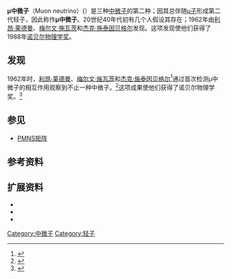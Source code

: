 {{lowercase}}
{{noteTA
|T=zh:μ中微子;zh-hans:μ中微子;zh-hk:緲中微子;zh-tw:緲微中子;
|G1=Physics
}}
{{Infobox Particle
 |bgcolour        =
 |name            = μ中微子
 |image           =
 |caption         =
 |num_types       =
 |composition     = [[基本粒子|基本粒子]]
 |statistics      = [[费米子|费米子]]
 |group           = [[轻子|轻子]]
 |generation      = 二
 |interaction     = [[弱相互作用|弱相互作用]]，[[万有引力|万有引力]]
 |particle        =
 |antiparticle    = 反μ中微子 ({{SubatomicParticle|Muon antineutrino}})
 |theorized       = 20世纪40年代
 |discovered      = [[利昂·莱德曼|利昂·莱德曼]]、[[梅尔文·施瓦茨|梅尔文·施瓦茨]]和[[杰克·施泰因贝格尔|杰克·施泰因贝格尔]] (1962)
 |symbol          = {{SubatomicParticle|Muon neutrino}}
 |mass            = 很小但不为零。参见''[[中微子|中微子]]''。
 |decay_time      =
 |decay_particle  =
 |electric_charge = 0 [[元电荷|e]]
 |color_charge    = 无
 |spin            = {{frac|1|2}}
 |num_spin_states =
 |weak_isospin    = {{nowrap|[[手征性|LH]]: ?，[[手征性|RH]]: ?}}
 |weak_hypercharge= {{nowrap|[[手征性|LH]]: ?，[[手征性|RH]]: ?}}
}}

'''μ中微子'''（Muon neutrino）({{SubatomicParticle|Muon neutrino}}）是三种[[中微子|中微子]]的第二种；因其总伴随[[μ子|μ子]]形成第二代轻子，因此称作'''μ中微子'''。20世纪40年代初有几个人假设其存在；1962年由[[利昂·莱德曼|利昂·莱德曼]]、[[梅尔文·施瓦茨|梅尔文·施瓦茨]]和[[杰克·施泰因贝格尔|杰克·施泰因贝格尔]]发现。这项发现使他们获得了1988年[[诺贝尔物理学奖|诺贝尔物理学奖]]。

== 发现 ==
1962年时，[[利昂·莱德曼|利昂·莱德曼]]、[[梅尔文·施瓦茨|梅尔文·施瓦茨]]和[[杰克·施泰因贝格尔|杰克·施泰因贝格尔]]<ref name="slac.stanford.edu">{{cite journal
 |author       = G. Danby, J.-M. Gaillard, K. Goulianos, L. M. Lederman, N. B. Mistry, M. Schwartz, J. Steinberger
 |year         = 1962
 |title        = Observation of high-energy neutrino reactions and the existence of two kinds of neutrinos
 |url          = http://www.slac.stanford.edu/spires/find/hep/www?j=PRLTA,9,36
 |journal      = [[Physical_Review_Letters|Physical Review Letters]]
 |volume       = 9
 |pages        = 36
 |doi          = 10.1103/PhysRevLett.9.36
 |bibcode      = 1962PhRvL...9...36D
 |access-date  = 2011-07-07
 |archive-date = 2012-12-05
 |archive-url  = https://archive.is/20121205054940/http://www.slac.stanford.edu/spires/find/hep/www?j=PRLTA,9,36
 |dead-url     = yes
}}</ref>通过首次检测μ中微子的相互作用观察到不止一种中微子。<ref>
{{cite arXiv
 |author=I.V. Anicin
 |year=2005
 |title=The Neutrino - Its Past, Present and Future
 |class=physics.hist-ph
 |eprint=physics/0503172
}}</ref>这项成果使他们获得了诺贝尔物理学奖。<ref>{{cite web
 |author=
 |date=
 |url=http://nobelprize.org/nobel_prizes/physics/laureates/1988/index.html
 |title=The Nobel Prize in Physics 1988
 |publisher=[[The_Nobel_Foundation|The Nobel Foundation]]
 |accessdate=2010-02-11
 |archive-date=2008-10-11
 |archive-url=https://web.archive.org/web/20081011111804/http://nobelprize.org/nobel_prizes/physics/laureates/1988/index.html
 |dead-url=no
 }}</ref>

== 参见 ==
*[[PMNS矩阵|PMNS矩阵]]

== 参考资料 ==
{{reflist}}

== 扩展资料 ==
*{{cite web
 |author=[[Leon_M._Lederman|Leon M. Lederman]]
 |year=1988
 |url=http://nobelprize.org/nobel_prizes/physics/laureates/1988/lederman-lecture.pdf
 |title=Observations in Particle Physics from Two Neutrinos to the Standard Model
 |work=Nobel Lectures
 |publisher=[[The_Nobel_Foundation|The Nobel Foundation]]
 |accessdate=2010-02-11
 |archive-date=2017-08-10
 |archive-url=https://web.archive.org/web/20170810010159/http://www.nobelprize.org/nobel_prizes/physics/laureates/1988/lederman-lecture.pdf
 |dead-url=no
 }}
*{{cite web
 |author=[[Melvin_Schwartz|Melvin Schwartz]]
 |year=1988
 |url=http://nobelprize.org/nobel_prizes/physics/laureates/1988/schwartz-lecture.pdf
 |title=The First High Energy Neutrino Experiment
 |work=Nobel Lectures
 |publisher=[[The_Nobel_Foundation|The Nobel Foundation]]
 |accessdate=2010-02-11
 |archive-date=2017-08-09
 |archive-url=https://web.archive.org/web/20170809100509/http://www.nobelprize.org/nobel_prizes/physics/laureates/1988/schwartz-lecture.pdf
 |dead-url=no
 }}
*{{cite web
 |author=[[Jack_Steinberger|Jack Steinberger]]
 |year=1988
 |url=http://nobelprize.org/nobel_prizes/physics/laureates/1988/steinberger-lecture.pdf
 |title=Experiments with High-Energy Neutrino Beams
 |work=Nobel Lectures
 |publisher=[[The_Nobel_Foundation|The Nobel Foundation]]
 |accessdate=2010-02-11
 |archive-date=2017-08-08
 |archive-url=https://web.archive.org/web/20170808212843/http://www.nobelprize.org/nobel_prizes/physics/laureates/1988/steinberger-lecture.pdf
 |dead-url=no
 }}

{{輕子}}
{{particles}}
{{DEFAULTSORT:Muon Neutrino}}

[[Category:中微子|Category:中微子]]
[[Category:轻子|Category:轻子]]